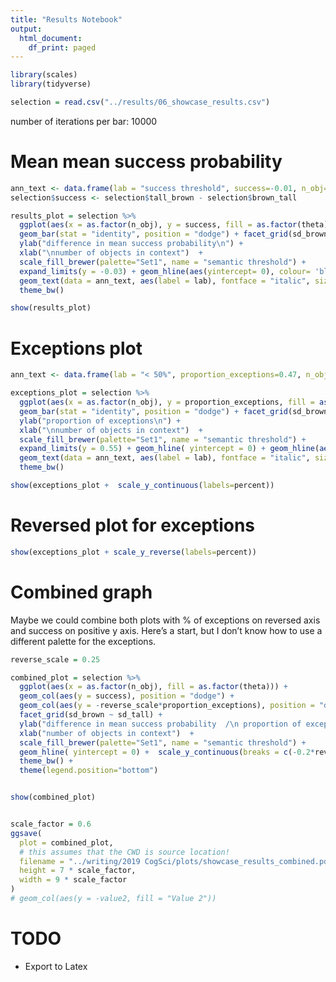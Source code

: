 ```yaml
---
title: "Results Notebook"
output:
  html_document:
    df_print: paged
---
```


<!--

*Run* by pressing *Ctrl+Shift+Enter*. 
*Insert Chunk* by pressing *Ctrl+Alt+I*.

-->


```r
library(scales)
library(tidyverse)

selection = read.csv("../results/06_showcase_results.csv") 
```

number of iterations per bar: 10000



# Mean mean success probability
```r
ann_text <- data.frame(lab = "success threshold", success=-0.01, n_obj=factor(8), theta=factor(0.2), sd_brown="sd_less_subjective: 0.1",sd_tall="sd_more_subjective: 0.25")
selection$success <- selection$tall_brown - selection$brown_tall

results_plot = selection %>%
  ggplot(aes(x = as.factor(n_obj), y = success, fill = as.factor(theta))) +
  geom_bar(stat = "identity", position = "dodge") + facet_grid(sd_brown ~ sd_tall, scales="free") +
  ylab("difference in mean success probability\n") +
  xlab("\nnumber of objects in context")  +
  scale_fill_brewer(palette="Set1", name = "semantic threshold") +
  expand_limits(y = -0.03) + geom_hline(aes(yintercept= 0), colour= 'black', linetype = "dashed")+ 
  geom_text(data = ann_text, aes(label = lab), fontface = "italic", size = 3, check_overlap = TRUE)+
  theme_bw()

show(results_plot)
```

# Exceptions plot

```r

ann_text <- data.frame(lab = "< 50%", proportion_exceptions=0.47, n_obj=factor(4), theta=factor(0.2), sd_brown="sd_less_subjective: 0.1",sd_tall="sd_more_subjective: 0.25")

exceptions_plot = selection %>%
  ggplot(aes(x = as.factor(n_obj), y = proportion_exceptions, fill = as.factor(theta))) +
  geom_bar(stat = "identity", position = "dodge") + facet_grid(sd_brown ~ sd_tall) +
  ylab("proportion of exceptions\n") +
  xlab("\nnumber of objects in context")  +
  scale_fill_brewer(palette="Set1", name = "semantic threshold") +
  expand_limits(y = 0.55) + geom_hline( yintercept = 0) + geom_hline(aes(yintercept= 0.5), colour= 'black', linetype="dashed") +
  geom_text(data = ann_text, aes(label = lab), fontface = "italic", size = 3, check_overlap = TRUE)+
  theme_bw()

show(exceptions_plot +  scale_y_continuous(labels=percent))
```

# Reversed plot for exceptions

```r
show(exceptions_plot + scale_y_reverse(labels=percent))
```

# Combined graph

Maybe we could combine both plots with % of exceptions on reversed axis and success on positive y axis. Here's a start, but I don't know how to use a different palette for the exceptions.


```r
reverse_scale = 0.25

combined_plot = selection %>%
  ggplot(aes(x = as.factor(n_obj), fill = as.factor(theta))) +
  geom_col(aes(y = success), position = "dodge") +
  geom_col(aes(y = -reverse_scale*proportion_exceptions), position = "dodge") +
  facet_grid(sd_brown ~ sd_tall) +
  ylab("difference in mean success probability  /\n proportion of exceptions") +
  xlab("number of objects in context")  +
  scale_fill_brewer(palette="Set1", name = "semantic threshold") +
  geom_hline( yintercept = 0) +  scale_y_continuous(breaks = c(-0.2*reverse_scale,-0.1*reverse_scale,0.05,0,0.1,0.2), labels = c("20%","10%","0.05","0","0.1","0.2")) +
  theme_bw() +
  theme(legend.position="bottom")


show(combined_plot)


scale_factor = 0.6
ggsave(
  plot = combined_plot, 
  # this assumes that the CWD is source location!
  filename = "../writing/2019 CogSci/plots/showcase_results_combined.pdf",
  height = 7 * scale_factor, 
  width = 9 * scale_factor
)
# geom_col(aes(y = -value2, fill = "Value 2")) 
```


# TODO
* Export to Latex

